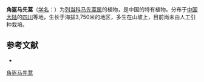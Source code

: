 {{Speciesbox
| name = 角盔马先蒿
| status = 
| status_system = 
| image =
| genus = Pedicularis
| species = angularis
| authority = Tsoong
}}

'''角盔马先蒿'''（[[学名|学名]]：{{lang|la|''Pedicularis angularis''}}）为[[列当科|列当科]][[马先蒿属|马先蒿属]]的植物，是中国的特有植物。分布于[[中国大陆|中国大陆]]的[[四川|四川]]等地，生长于海拔3,750米的地区，多生在山坡上，目前尚未由人工引种栽培。

== 参考文献 ==
<div class="references-small">
* {{cite web| url =http://www.bioinfo.cn/db05/KmzwSpecies.php?action=view&id=21239| title =角盔马先蒿| work =《中国高等植物数据库全库》| publisher =中国科学院微生物研究所| author =昆明植物研究所| accessdate =2009-02-25| deadurl =yes| archiveurl =https://web.archive.org/web/20160305055346/http://www.bioinfo.cn/db05/KmzwSpecies.php?action=view&id=21239| archivedate =2016-03-05}}
</div>
{{Taxonbar|from=Q15231058}}

[[Category:马先蒿属|角盔马先蒿]]


{{植物小作品}}